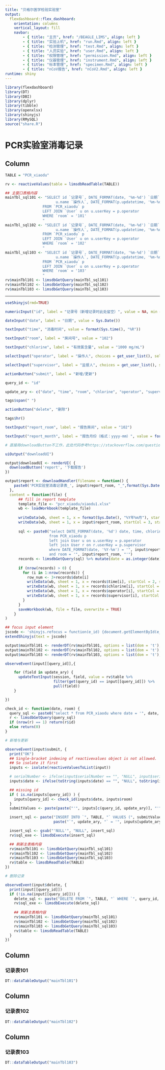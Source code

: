 ```yaml
---
title: "贝格尔医学检验实验室"
output: 
  flexdashboard::flex_dashboard:
    orientation: columns
    vertical_layout: fill
    navbar:
        - { title: "主页", href: "/BEAGLE_LIMS", align: left }
        - { title: "实验上机", href: "run.Rmd", align: left }
        - { title: "检测管理", href: "test.Rmd", align: left }
        - { title: "人员实验", href: "user.Rmd", align: left }
        - { title: "权限管理", href: "permission.Rmd", align: left }
        - { title: "仪器管理", href: "instrument.Rmd", align: left }
        - { title: "标本管理", href: "specimen.Rmd", align: left }
        - { title: "nCoV报告", href: "nCoV2.Rmd", align: left }
runtime: shiny
---
```


```r
library(flexdashboard)
library(DT)
library(DBI)
library(dplyr)
library(tibble)
library(openxlsx)
library(shinyjs)
library(RMySQL)
source("share.R")

```

PCR实验室消毒记录
=====================================  

Column {.sidebar data-width=250}
-----------------------------------------------------------------------

```r
TABLE = "PCR_xiaodu"

rv <- reactiveValues(table = limsdbReadTable(TABLE))

## 主窗口表格内容
mainTbl_sql101 <- "SELECT id `记录号`, DATE_FORMAT(date, '%m-%d') `日期`, time `消毒时间`, chlorine `有效氯含量`,
                       u.name `操作人`, DATE_FORMAT(p.updatetime, '%m-%d %H:%i') `更新日期`
                 FROM `PCR_xiaodu` p
                 LEFT JOIN `User` u on u.userKey = p.operator
                 WHERE `room` = '101'
                 "
mainTbl_sql102 <- "SELECT id `记录号`, DATE_FORMAT(date, '%m-%d') `日期`, time `消毒时间`, chlorine `有效氯含量`,
                       u.name `操作人`, DATE_FORMAT(p.updatetime, '%m-%d %H:%i') `更新日期`
                 FROM `PCR_xiaodu` p
                 LEFT JOIN `User` u on u.userKey = p.operator
                 WHERE `room` = '102'
                 "
mainTbl_sql103 <- "SELECT id `记录号`, DATE_FORMAT(date, '%m-%d') `日期`, time `消毒时间`, chlorine `有效氯含量`,
                       u.name `操作人`, DATE_FORMAT(p.updatetime, '%m-%d %H:%i') `更新日期`
                 FROM `PCR_xiaodu` p
                 LEFT JOIN `User` u on u.userKey = p.operator
                 WHERE `room` = '103'
                 "
rv$mainTbl101 <- limsdbGetQuery(mainTbl_sql101)
rv$mainTbl102 <- limsdbGetQuery(mainTbl_sql102)
rv$mainTbl103 <- limsdbGetQuery(mainTbl_sql103)

```

***

```r
useShinyjs(rmd=TRUE)

numericInput("id", label = "记录号（新增记录时此处留空）", value = NA, min = 1)

dateInput("date", label = "日期", value = Sys.Date())

textInput("time", "消毒时间", value = format(Sys.time(), "%R"))

textInput("room", label = "房间号", value = "102")

textInput("chlorine", label = "有效氯含量", value = "1000 mg/mL")

selectInput("operator", label = "操作人", choices = get_user_list(), selected = 366169)

selectInput("supervisor", label = "监督人", choices = get_user_list(), selected = 699361)

actionButton("submit", label = "新增/更新")

query_id <- "id"

update_ary <- c("date", "time", "room", "chlorine", "operator", "supervisor")

tags$span(" ")

actionButton("delete", "删除")

tags$hr()

textInput("report_room", label = "报告房间", value = "102")

textInput("report_month", label = "报告月份（格式：yyyy-mm）", value = format(Sys.Date(), "%Y-%m"))

# 直接用downloadButton不工作，此处代码参考https://stackoverflow.com/questions/55345498/downloadbutton-width-in-r-flexdashboard/55374600#55374600

uiOutput("downloadUI")

output$downloadUI <- renderUI( {
  downloadButton('report', '下载报告')
})

output$report <- downloadHandler(filename = function() {
    paste0('PCR实验室消毒记录表_', input$report_room, "_",format(Sys.Date(), "%Y-%m"), '.xlsx')
  },
  content = function(file) {
      ## fill in report template
      template_file <- "pcr_xiaodu/xiaodu1.xlsx"
      wb <- loadWorkbook(template_file)
      
      writeData(wb, sheet = 1, x = format(Sys.Date(), "%Y年%m月"), startCol = 1, startRow = 2)
      writeData(wb, sheet = 1, x = input$report_room, startCol = 3, startRow = 2)
  
      sql <- paste0("select DATE_FORMAT(date, '%d') date, time, chlorine, u.name operator, r.name supervisor
                    from PCR_xiaodu p
                    left join User u on u.userKey = p.operator
                    left join User r on r.userKey = p.supervisor
                    where DATE_FORMAT(date, '%Y-%m') = '", input$report_month, "'
                    and room = '", input$report_room, "'")
      records <- limsdbGetQuery(sql) %>% mutate(date = as.integer(date))
      
      if (nrow(records) > 0) {
        for (i in 1:nrow(records)) {
          row_num <- 3+records$date[i]
          writeData(wb, sheet = 1, x = records$time[i], startCol = 2, startRow = row_num)
          writeData(wb, sheet = 1, x = records$chlorine[i], startCol = 3, startRow = row_num)
          writeData(wb, sheet = 1, x = records$operator[i], startCol = 4, startRow = row_num)
          writeData(wb, sheet = 1, x = records$supervisor[i], startCol = 5, startRow = row_num)
        }
      }
      saveWorkbook(wb, file = file, overwrite = TRUE)
    }
)

## focus input element
jscode <- 'shinyjs.refocus = function(e_id) {document.getElementById(e_id).focus();}'
extendShinyjs(text = jscode)

output$mainTbl101 <- renderDT(rv$mainTbl101, options = list(dom = 't'), rownames= FALSE)
output$mainTbl102 <- renderDT(rv$mainTbl102, options = list(dom = 't'), rownames= FALSE)
output$mainTbl103 <- renderDT(rv$mainTbl103, options = list(dom = 't'), rownames= FALSE)

observeEvent(input[[query_id]],{

    for (field in update_ary) {
      updateTextInput(session, field, value = rv$table %>%
                      filter(get(query_id) == input[[query_id]]) %>%
                      pull(field))
    }

})

check_id <- function(date, room) {
  query_sql <- paste0("select * from PCR_xiaodu where date = '", date, "' and room = '", room, "'")
  r <- limsdbGetQuery(query_sql)
  if (nrow(r) == 1) return(r$id)
  else return(0)
}

# 新增与更新

observeEvent(input$submit, {
  print("OK")
  ## Single-bracket indexing of reactivevalues object is not allowed.
  ## So isolate it first
  inputs <- isolate(reactiveValuesToList(input))

  # serialNumber <- ifelse(input$serialNumber == "", "NULL", input$serialNumber)
  inputs$date <- ifelse(toString(inputs$date) == "", "NULL", toString(inputs$date))

  ## missing id
  if ( is.na(inputs[query_id]) ) {
    inputs[query_id] <- check_id(inputs$date, inputs$room)
  }
  submitValues <- paste(paste("'", inputs[c(query_id, update_ary)], "'", sep = "", collapse = ", " ), "now()", sep = ", ")

  insert_sql <- paste("INSERT INTO `", TABLE, "` VALUES (", submitValues, ") ON DUPLICATE KEY UPDATE ",
                      paste("`", update_ary, "` = '", inputs[update_ary], "'", sep = "", collapse = ", "), sep = "")

  insert_sql <- gsub("'NULL'", "NULL", insert_sql)
  rv$sql_exe <- limsdbExecute(insert_sql)

  ## 刷新主表格内容
  rv$mainTbl101 <- limsdbGetQuery(mainTbl_sql101)
  rv$mainTbl102 <- limsdbGetQuery(mainTbl_sql102)
  rv$mainTbl103 <- limsdbGetQuery(mainTbl_sql103)
  rv$table <- limsdbReadTable(TABLE)
})

# 删除记录

observeEvent(input$delete, {
  print(input[[query_id]])
  if (!is.na(input[[query_id]])) {
    delete_sql <- paste("DELETE FROM `", TABLE, "` WHERE `", query_id, "` = '", input[[query_id]], "'", sep = "")
    rv$sql_exe <- limsdbExecute(delete_sql)
  
    ## 刷新主表格内容
    rv$mainTbl101 <- limsdbGetQuery(mainTbl_sql101)
    rv$mainTbl102 <- limsdbGetQuery(mainTbl_sql102)
    rv$mainTbl103 <- limsdbGetQuery(mainTbl_sql103)
    rv$table <- limsdbReadTable(TABLE)
  }
})
```


Column {data-width=250}
-----------------------------------------------------------------------

### 记录表101

```r
DT::dataTableOutput("mainTbl101")
```

Column {data-width=250}
-----------------------------------------------------------------------

### 记录表102

```r
DT::dataTableOutput("mainTbl102")
```

Column {data-width=250}
-----------------------------------------------------------------------

### 记录表103

```r
DT::dataTableOutput("mainTbl103")
```

